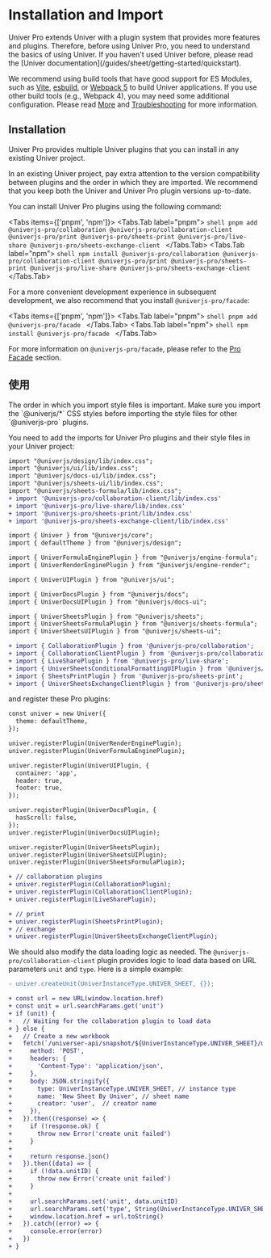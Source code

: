 
# Installation and Import

<Callout type="info" emoji="ℹ️">
  Univer Pro extends Univer with a plugin system that provides more features and plugins. Therefore, before using Univer Pro, you need to understand the basics of using Univer. If you haven't used Univer before, please read the [Univer documentation](/guides/sheet/getting-started/quickstart).
</Callout>

We recommend using build tools that have good support for ES Modules, such as [Vite](https://vitejs.dev/), [esbuild](https://esbuild.github.io/), or [Webpack 5](https://webpack.js.org/) to build Univer applications. If you use other build tools (e.g., Webpack 4), you may need some additional configuration. Please read [More](/guides/sheet/getting-started/quickstart/) and [Troubleshooting](/guides/sheet/troubleshooting) for more information.

## Installation

Univer Pro provides multiple Univer plugins that you can install in any existing Univer project.

In an existing Univer project, pay extra attention to the version compatibility between plugins and the order in which they are imported. We recommend that you keep both the Univer and Univer Pro plugin versions up-to-date.

You can install Univer Pro plugins using the following command:

<Tabs items={['pnpm', 'npm']}>
  <Tabs.Tab label="pnpm">
    ```shell
    pnpm add @univerjs-pro/collaboration @univerjs-pro/collaboration-client @univerjs-pro/print @univerjs-pro/sheets-print @univerjs-pro/live-share @univerjs-pro/sheets-exchange-client
    ```
  </Tabs.Tab>
  <Tabs.Tab label="npm">
    ```shell
    npm install @univerjs-pro/collaboration @univerjs-pro/collaboration-client @univerjs-pro/print @univerjs-pro/sheets-print @univerjs-pro/live-share @univerjs-pro/sheets-exchange-client
    ```
  </Tabs.Tab>
</Tabs>

For a more convenient development experience in subsequent development, we also recommend that you install `@univerjs-pro/facade`:

<Tabs items={['pnpm', 'npm']}>
  <Tabs.Tab label="pnpm">
    ```shell
    pnpm add @univerjs-pro/facade
    ```
  </Tabs.Tab>
  <Tabs.Tab label="npm">
    ```shell
    npm install @univerjs-pro/facade
    ```
  </Tabs.Tab>
</Tabs>

For more information on `@univerjs-pro/facade`, please refer to the [Pro Facade](/pro/guides/sheet/facade/facade) section.

## 使用

<Callout type="info" emoji="ℹ️">
  The order in which you import style files is important. Make sure you import the `@univerjs/*` CSS styles before importing the style files for other `@univerjs-pro` plugins.
</Callout>

You need to add the imports for Univer Pro plugins and their style files in your Univer project:

```diff
import "@univerjs/design/lib/index.css";
import "@univerjs/ui/lib/index.css";
import "@univerjs/docs-ui/lib/index.css";
import "@univerjs/sheets-ui/lib/index.css";
import "@univerjs/sheets-formula/lib/index.css";
+ import '@univerjs-pro/collaboration-client/lib/index.css'
+ import '@univerjs-pro/live-share/lib/index.css'
+ import '@univerjs-pro/sheets-print/lib/index.css'
+ import '@univerjs-pro/sheets-exchange-client/lib/index.css'

import { Univer } from "@univerjs/core";
import { defaultTheme } from "@univerjs/design";

import { UniverFormulaEnginePlugin } from "@univerjs/engine-formula";
import { UniverRenderEnginePlugin } from "@univerjs/engine-render";

import { UniverUIPlugin } from "@univerjs/ui";

import { UniverDocsPlugin } from "@univerjs/docs";
import { UniverDocsUIPlugin } from "@univerjs/docs-ui";

import { UniverSheetsPlugin } from "@univerjs/sheets";
import { UniverSheetsFormulaPlugin } from "@univerjs/sheets-formula";
import { UniverSheetsUIPlugin } from "@univerjs/sheets-ui";

+ import { CollaborationPlugin } from '@univerjs-pro/collaboration';
+ import { CollaborationClientPlugin } from '@univerjs-pro/collaboration-client';
+ import { LiveSharePlugin } from '@univerjs-pro/live-share';
+ import { UniverSheetsConditionalFormattingUIPlugin } from '@univerjs/sheets-conditional-formatting-ui';
+ import { SheetsPrintPlugin } from '@univerjs-pro/sheets-print';
+ import { UniverSheetsExchangeClientPlugin } from '@univerjs-pro/sheets-exchange-client';
```

and register these Pro plugins:

```diff
const univer = new Univer({
  theme: defaultTheme,
});

univer.registerPlugin(UniverRenderEnginePlugin);
univer.registerPlugin(UniverFormulaEnginePlugin);

univer.registerPlugin(UniverUIPlugin, {
  container: 'app',
  header: true,
  footer: true,
});

univer.registerPlugin(UniverDocsPlugin, {
  hasScroll: false,
});
univer.registerPlugin(UniverDocsUIPlugin);

univer.registerPlugin(UniverSheetsPlugin);
univer.registerPlugin(UniverSheetsUIPlugin);
univer.registerPlugin(UniverSheetsFormulaPlugin);

+ // collaboration plugins
+ univer.registerPlugin(CollaborationPlugin);
+ univer.registerPlugin(CollaborationClientPlugin);
+ univer.registerPlugin(LiveSharePlugin);

+ // print
+ univer.registerPlugin(SheetsPrintPlugin);
+ // exchange
+ univer.registerPlugin(UniverSheetsExchangeClientPlugin);
```

We should also modify the data loading logic as needed. The `@univerjs-pro/collaboration-client` plugin provides logic to load data based on URL parameters `unit` and `type`. Here is a simple example:

```diff
- univer.createUnit(UniverInstanceType.UNIVER_SHEET, {});

+ const url = new URL(window.location.href)
+ const unit = url.searchParams.get('unit')
+ if (unit) {
+   // Waiting for the collaboration plugin to load data
+ } else {
+   // Create a new workbook
+   fetch(`/universer-api/snapshot/${UniverInstanceType.UNIVER_SHEET}/unit/-/create`, {
+     method: 'POST',
+     headers: {
+       'Content-Type': 'application/json',
+     },
+     body: JSON.stringify({
+       type: UniverInstanceType.UNIVER_SHEET, // instance type
+       name: 'New Sheet By Univer', // sheet name
+       creator: 'user',  // creator name
+     }),
+   }).then((response) => {
+     if (!response.ok) {
+       throw new Error('create unit failed')
+     }
+
+     return response.json()
+   }).then((data) => {
+     if (!data.unitID) {
+       throw new Error('create unit failed')
+     }
+
+     url.searchParams.set('unit', data.unitID)
+     url.searchParams.set('type', String(UniverInstanceType.UNIVER_SHEET))
+     window.location.href = url.toString()
+   }).catch((error) => {
+     console.error(error)
+   })
+ }
```
